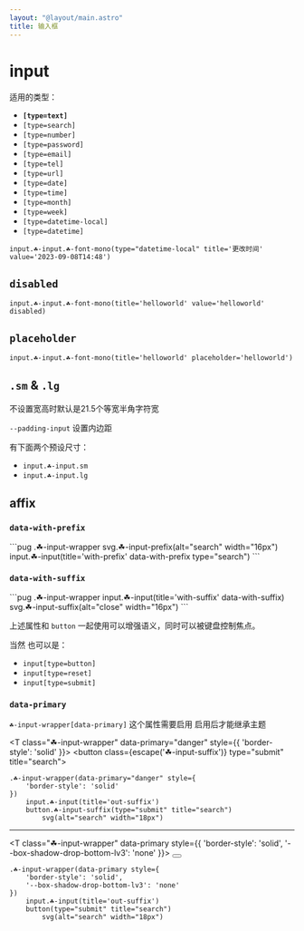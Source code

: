 ```yaml
---
layout: "@layout/main.astro"
title: 输入框
---
```




# input

适用的类型：

- **`[type=text]`**
- `[type=search]`
- `[type=number]`
- `[type=password]`
- `[type=email]`
- `[type=tel]`
- `[type=url]`
- `[type=date]`
- `[type=time]`
- `[type=month]`
- `[type=week]`
- `[type=datetime-local]`
- `[type=datetime]`

<T tag="input" type="datetime-local" class="☘-input ☘-font-mono" title="更改时间" value='2023-09-08T14:48'/>

```pug
input.☘-input.☘-font-mono(type="datetime-local" title='更改时间' value='2023-09-08T14:48')
```

## `disabled`

<T tag="input" class="☘-input ☘-font-mono" title="helloworld" value='helloworld' disabled/>

```pug
input.☘-input.☘-font-mono(title='helloworld' value='helloworld' disabled)
```

## `placeholder`

<T tag="input" class="☘-input ☘-font-mono" title="helloworld" placeholder='helloworld'/>

```pug
input.☘-input.☘-font-mono(title='helloworld' placeholder='helloworld')
```


## `.sm` & `.lg`

不设置宽高时默认是21.5个等宽半角字符宽

`--padding-input` 设置内边距

有下面两个预设尺寸：

- `input.☘-input.sm`
    <br/><T tag="input" class="☘-input sm" title="helloworld" placeholder="更小" />
- `input.☘-input.lg`
    <br/><T tag="input" class="☘-input lg" title="helloworld" placeholder="更大" />


## affix

### `data-with-prefix`

<T class="☘-input-wrapper">
    <Icon class={escape('☘-input-prefix')} name="interactive-button/outline/search" alt="search" width="16px"/>
    <T tag="input" class="☘-input" data-with-prefix title="with-prefix" type="search"/>
</T>
```pug
.☘-input-wrapper
    svg.☘-input-prefix(alt="search" width="16px")
    input.☘-input(title='with-prefix' data-with-prefix type="search")
```

### `data-with-suffix`

<T class="☘-input-wrapper">
    <T tag="input" class="☘-input" data-with-suffix title="with-suffix" />
    <Icon class={escape('☘-input-suffix')} name="tips/outline/close" alt="close" width="16px"/>
</T>
```pug
.☘-input-wrapper
    input.☘-input(title='with-suffix' data-with-suffix)
    svg.☘-input-suffix(alt="close" width="16px")
```

上述属性和 `button` 一起使用可以增强语义，同时可以被键盘控制焦点。

当然 也可以是：
- `input[type=button]`
- `input[type=reset]`
- `input[type=submit]`

### `data-primary`

`☘-input-wrapper[data-primary]` 这个属性需要启用 启用后才能继承主题

<T class="☘-input-wrapper" data-primary="danger" style={{
    'border-style': 'solid'
}}>
    <T tag="input" class="☘-input" title="in-suffix" data-with-suffix />
    <button class={escape('☘-input-suffix')} type="submit" title="search">
        <Icon name="interactive-button/outline/search" alt="search" width="18px"/>
    </button>
</T>
```pug
.☘-input-wrapper(data-primary="danger" style={
    'border-style': 'solid'
})
    input.☘-input(title='out-suffix')
    button.☘-input-suffix(type="submit" title="search")
        svg(alt="search" width="18px")
```

***

<T class="☘-input-wrapper" data-primary style={{
    'border-style': 'solid',
    '--box-shadow-drop-bottom-lv3': 'none'
}}>
    <T tag="input" class="☘-input" title="out-suffix"/>
    <button type="submit" title="search">
        <Icon name="interactive-button/outline/search" alt="search" width="18px"/>
    </button>
</T>
```pug
.☘-input-wrapper(data-primary style={
    'border-style': 'solid',
    '--box-shadow-drop-bottom-lv3': 'none'
})
    input.☘-input(title='out-suffix')
    button(type="submit" title="search")
        svg(alt="search" width="18px")
```
